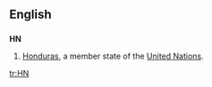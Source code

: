 ==English==
==={{abbreviation}}===
'''HN'''
#[[Honduras]], a member state of the [[United Nations]].

[[tr:HN]]